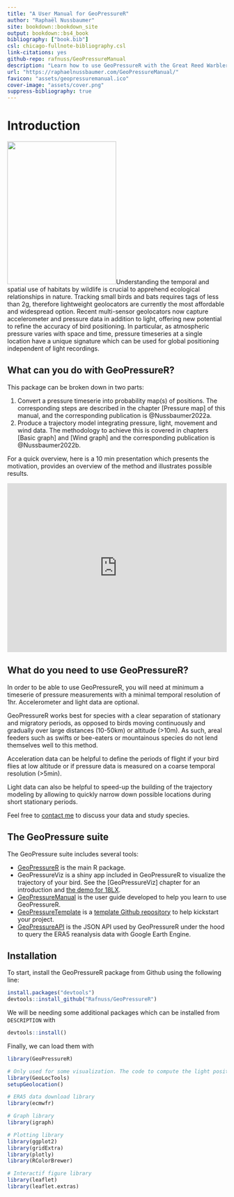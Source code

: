 ```yaml
--- 
title: "A User Manual for GeoPressureR"
author: "Raphaël Nussbaumer"
site: bookdown::bookdown_site
output: bookdown::bs4_book
bibliography: ["book.bib"]
csl: chicago-fullnote-bibliography.csl
link-citations: yes
github-repo: rafnuss/GeoPressureManual
description: "Learn how to use GeoPressureR with the Great Reed Warbler 18LX."
url: "https://raphaelnussbaumer.com/GeoPressureManual/"
favicon: "assets/geopressuremanual.ico"
cover-image: "assets/cover.png"
suppress-bibliography: true
---
```


# Introduction {-}

<img src="assets/cover.png" class="cover" width="250" height="328"/>Understanding the temporal and spatial use of habitats by wildlife is crucial to apprehend ecological relationships in nature. Tracking small birds and bats requires tags of less than 2g, therefore lightweight geolocators are currently the most affordable and widespread option. Recent multi-sensor geolocators now capture accelerometer and pressure data in addition to light, offering new potential to refine the accuracy of bird positioning. In particular, as atmospheric pressure varies with space and time, pressure timeseries at a single location have a unique signature which can be used for global positioning independent of light recordings.

## What can you do with GeoPressureR?

This package can be broken down in two parts: 

 1. Convert a pressure timeserie into probability map(s) of positions. The corresponding steps are described in the chapter [Pressure map] of this manual, and the corresponding publication is @Nussbaumer2022a.
 2. Produce a trajectory model integrating pressure, light, movement and wind data. The methodology to achieve this is covered in chapters [Basic graph] and [Wind graph] and the corresponding publication is @Nussbaumer2022b.
 
For a quick overview, here is a 10 min presentation which presents the motivation, provides an overview of the method and illustrates possible results. 

<iframe width="100%" height="388" src="https://www.youtube.com/embed/U7jAK9nZNQU" title="YouTube video player" frameborder="0" allow="accelerometer; autoplay; clipboard-write; encrypted-media; gyroscope; picture-in-picture" allowfullscreen></iframe>

## What do you need to use GeoPressureR?

In order to be able to use GeoPressureR, you will need at minimum a timeserie of pressure measurements with a minimal temporal resolution of 1hr. Accelerometer and light data are optional.

GeoPressureR works best for species with a clear separation of stationary and migratory periods, as opposed to birds moving continuously and gradually over large distances (10-50km) or altitude (>10m). As such, areal feeders such as swifts or bee-eaters or mountainous species do not lend themselves well to this method. 

Acceleration data can be helpful to define the periods of flight if your bird flies at low altitude or if pressure data is measured on a coarse temporal resolution (>5min). 

Light data can also be helpful to speed-up the building of the trajectory modeling by allowing to quickly narrow down possible locations during short stationary periods.

Feel free to [contact me](mailto:rafnuss@gmail.com) to discuss your data and study species. 

## The GeoPressure suite

The GeoPressure suite includes several tools: 

- [GeoPressureR](https://github.com/Rafnuss/GeoPressureR) is the main R package.
- GeoPressureViz is a shiny app included in GeoPressureR to visualize the trajectory of your bird. See the [GeoPressureViz] chapter for an introduction and [the demo for 18LX](https://rafnuss.shinyapps.io/GeoPressureViz/).
- [GeoPressureManual]() is the user guide developed to help you learn to use GeoPressureR.
- [GeoPressureTemplate](https://github.com/Rafnuss/GeoPressureTemplate) is a [template Github repository](https://docs.github.com/en/repositories/creating-and-managing-repositories/creating-a-repository-from-a-template) to help kickstart your project.
- [GeoPressureAPI](https://github.com/Rafnuss/GeoPressureAPI) is the JSON API used by GeoPressureR under the hood to query the ERA5 reanalysis data with Google Earth Engine.


## Installation

To start, install the GeoPressureR package from Github using the following line: 
```r
install.packages("devtools")
devtools::install_github("Rafnuss/GeoPressureR")
```

We will be needing some additional packages which can be installed from `DESCRIPTION` with

```r
devtools::install()
```

Finally, we can load them with

```r
library(GeoPressureR)

# Only used for some visualization. The code to compute the light position is included in `GeoPressureR`
library(GeoLocTools)
setupGeolocation()

# ERA5 data download library
library(ecmwfr)

# Graph library 
library(igraph)

# Plotting library
library(ggplot2)
library(gridExtra)
library(plotly)
library(RColorBrewer)

# Interactif figure library
library(leaflet)
library(leaflet.extras)
```

